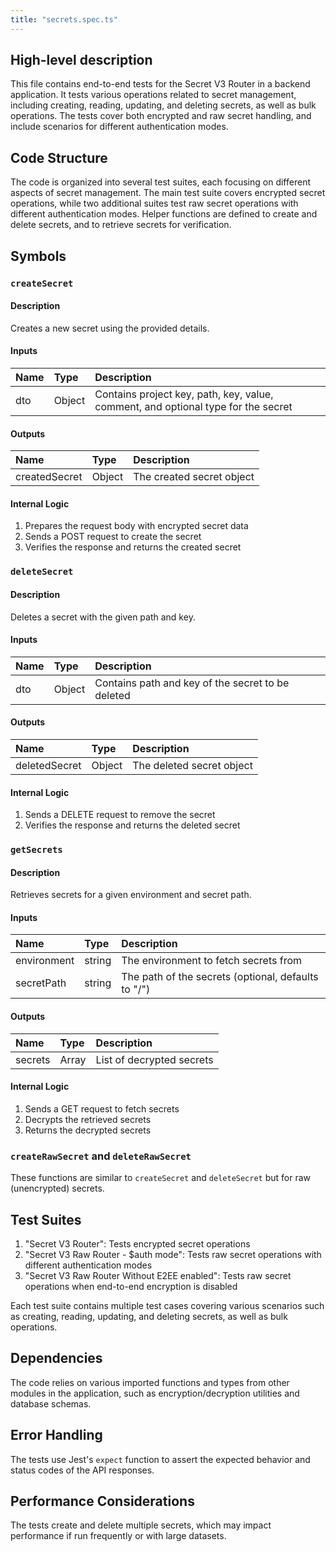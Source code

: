 ```yaml
---
title: "secrets.spec.ts"
---
```


## High-level description
This file contains end-to-end tests for the Secret V3 Router in a backend application. It tests various operations related to secret management, including creating, reading, updating, and deleting secrets, as well as bulk operations. The tests cover both encrypted and raw secret handling, and include scenarios for different authentication modes.

## Code Structure
The code is organized into several test suites, each focusing on different aspects of secret management. The main test suite covers encrypted secret operations, while two additional suites test raw secret operations with different authentication modes. Helper functions are defined to create and delete secrets, and to retrieve secrets for verification.

## Symbols

### `createSecret`
#### Description
Creates a new secret using the provided details.

#### Inputs
| Name | Type | Description |
|:-----|:-----|:------------|
| dto | Object | Contains project key, path, key, value, comment, and optional type for the secret |

#### Outputs
| Name | Type | Description |
|:-----|:-----|:------------|
| createdSecret | Object | The created secret object |

#### Internal Logic
1. Prepares the request body with encrypted secret data
2. Sends a POST request to create the secret
3. Verifies the response and returns the created secret

### `deleteSecret`
#### Description
Deletes a secret with the given path and key.

#### Inputs
| Name | Type | Description |
|:-----|:-----|:------------|
| dto | Object | Contains path and key of the secret to be deleted |

#### Outputs
| Name | Type | Description |
|:-----|:-----|:------------|
| deletedSecret | Object | The deleted secret object |

#### Internal Logic
1. Sends a DELETE request to remove the secret
2. Verifies the response and returns the deleted secret

### `getSecrets`
#### Description
Retrieves secrets for a given environment and secret path.

#### Inputs
| Name | Type | Description |
|:-----|:-----|:------------|
| environment | string | The environment to fetch secrets from |
| secretPath | string | The path of the secrets (optional, defaults to "/") |

#### Outputs
| Name | Type | Description |
|:-----|:-----|:------------|
| secrets | Array | List of decrypted secrets |

#### Internal Logic
1. Sends a GET request to fetch secrets
2. Decrypts the retrieved secrets
3. Returns the decrypted secrets

### `createRawSecret` and `deleteRawSecret`
These functions are similar to `createSecret` and `deleteSecret` but for raw (unencrypted) secrets.

## Test Suites

1. "Secret V3 Router": Tests encrypted secret operations
2. "Secret V3 Raw Router - $auth mode": Tests raw secret operations with different authentication modes
3. "Secret V3 Raw Router Without E2EE enabled": Tests raw secret operations when end-to-end encryption is disabled

Each test suite contains multiple test cases covering various scenarios such as creating, reading, updating, and deleting secrets, as well as bulk operations.

## Dependencies
The code relies on various imported functions and types from other modules in the application, such as encryption/decryption utilities and database schemas.

## Error Handling
The tests use Jest's `expect` function to assert the expected behavior and status codes of the API responses.

## Performance Considerations
The tests create and delete multiple secrets, which may impact performance if run frequently or with large datasets.